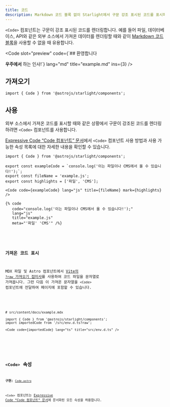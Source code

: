 ```yaml
---
title: 코드
description: Markdown 코드 블록 없이 Starlight에서 구문 강조 표시된 코드를 표시하는 방법을 알아보세요.
---
```



`<Code>` 컴포넌트는 구문이 강조 표시된 코드를 렌더링합니다.
예를 들어 파일, 데이터베이스, API와 같은 외부 소스에서 가져온 데이터를 렌더링할 때와 같이 [Markdown 코드 블록](/ko/guides/authoring-content/#코드-블록)을 사용할 수 없을 때 유용합니다.


<Preview>

<Code
	slot="preview"
	code={`## 환영합니다

**우주에서** 하는 인사!`}
lang="md"
title="example.md"
ins={3}
/>

</Preview>

## 가져오기

```tsx
import { Code } from '@astrojs/starlight/components';
```

## 사용

외부 소스에서 가져온 코드를 표시할 때와 같은 상황에서 구문이 강조된 코드를 렌더링하려면 `<Code>` 컴포넌트를 사용합니다.

[Expressive Code “Code 컴포넌트” 문서](https://expressive-code.com/key-features/code-component/)에서 `<Code>` 컴포넌트 사용 방법과 사용 가능한 속성 목록에 대한 자세한 내용을 확인할 수 있습니다.

<Preview>

```mdx
import { Code } from '@astrojs/starlight/components';

export const exampleCode = `console.log('이는 파일이나 CMS에서 올 수 있습니다!');`;
export const fileName = 'example.js';
export const highlights = ['파일', 'CMS'];

<Code code={exampleCode} lang="js" title={fileName} mark={highlights} />
```

<Fragment slot="markdoc">

```markdoc
{% code
   code="console.log('이는 파일이나 CMS에서 올 수 있습니다!');"
   lang="js"
   title="example.js"
   meta="'파일' 'CMS'" /%}
```

</Fragment>


<Code
	slot="preview"
	code={exampleCode}
	lang="js"
	title={fileName}
	mark={highlights}
/>

</Preview>

### 가져온 코드 표시

MDX 파일 및 Astro 컴포넌트에서 [Vite의 `?raw` 가져오기 접미사](https://ko.vitejs.dev/guide/assets#importing-asset-as-string)를 사용하여 코드 파일을 문자열로 가져옵니다.
그런 다음 이 가져온 문자열을 `<Code>` 컴포넌트에 전달하여 페이지에 포함할 수 있습니다.

<Preview>

```mdx "?raw"
# src/content/docs/example.mdx

import { Code } from '@astrojs/starlight/components';
import importedCode from '/src/env.d.ts?raw';

<Code code={importedCode} lang="ts" title="src/env.d.ts" />
```


<Code slot="preview" code={importedCode} lang="ts" title="src/env.d.ts" />

</Preview>

## `<Code>` 속성

**구현:** [`Code.astro`](https://github.com/expressive-code/expressive-code/blob/main/packages/astro-expressive-code/components/Code.astro)

`<Code>` 컴포넌트는 [Expressive Code “Code 컴포넌트” 문서](https://expressive-code.com/key-features/code-component/#available-props)에 문서화된 모든 속성을 허용합니다.
